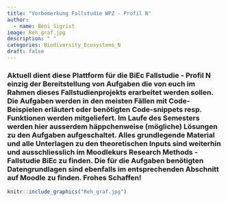 ```yaml
---
title: "Vorbemerkung Fallstudie WPZ - Profil N"
author:
  - name: Beni Sigrist
image: Reh_graf.jpg  
description: " " 
categories: Biodiversity_Ecosystems_N
draft: false
---
```


### Aktuell dient diese Plattform für die BiEc Fallstudie - Profil N einzig der Bereitstellung von Aufgaben die von euch im Rahmen dieses Fallstudienprojekts erarbeitet werden sollen. Die Aufgaben werden in den meisten Fällen mit Code-Beispielen erläutert oder benötigten Code-snippets resp. Funktionen werden mitgeliefert. Im Laufe des Semesters werden hier ausserdem häppchenweise (mögliche) Lösungen zu den Aufgaben aufgeschaltet. Alles grundlegende Material und alle Unterlagen zu den theoretischen Inputs sind weiterhin und ausschliesslich im Moodlekurs Research Methods - Fallstudie BiEc zu finden. Die für die Aufgaben benötigten Datengrundlagen sind ebenfalls im entsprechenden Abschnitt auf Moodle zu finden. Frohes Schaffen!  

```r
knitr::include_graphics("Reh_graf.jpg")
```